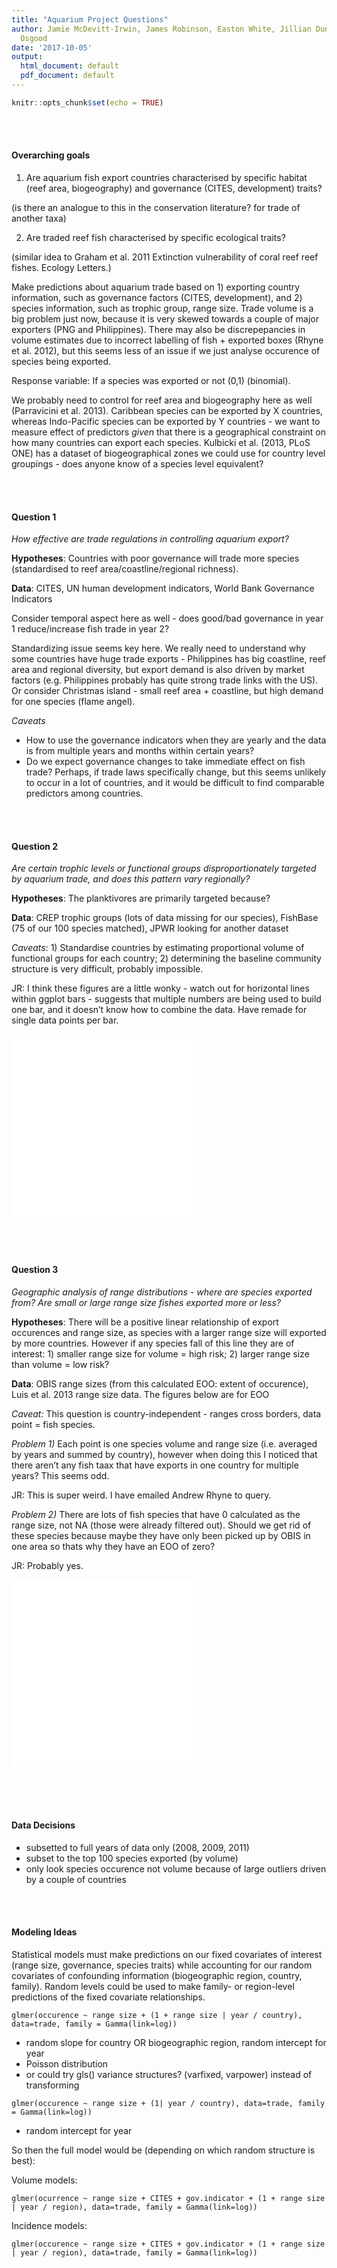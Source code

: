 ```yaml
---
title: "Aquarium Project Questions"
author: Jamie McDevitt-Irwin, James Robinson, Easton White, Jillian Dunic, Geoffrey
  Osgood
date: '2017-10-05'
output:
  html_document: default
  pdf_document: default
---
```


```r
knitr::opts_chunk$set(echo = TRUE)
```
<br><br>

#### Overarching goals

1) Are aquarium fish export countries characterised by specific habitat (reef area, biogeography) and governance (CITES, development) traits?

(is there an analogue to this in the conservation literature? for trade of another taxa)

2) Are traded reef fish characterised by specific ecological traits? 

(similar idea to Graham et al. 2011 Extinction vulnerability of coral reef reef fishes. Ecology Letters.)

Make predictions about aquarium trade based on 1) exporting country information, such as governance factors (CITES, development), and 2) species information, such as trophic group, range size. Trade volume is a big problem just now, because it is very skewed towards a couple of major exporters (PNG and Philippines). There may also be discrepepancies in volume estimates due to incorrect labelling of fish + exported boxes (Rhyne et al. 2012), but this seems less of an issue if we just analyse occurence of species being exported.

Response variable: If a species was exported or not (0,1) (binomial).

We probably need to control for reef area and biogeography here as well (Parravicini et al. 2013). Caribbean species can be exported by X countries, whereas Indo-Pacific species can be exported by Y countries - we want to measure effect of predictors *given* that there is a geographical constraint on how many countries can export each species. Kulbicki et al. (2013, PLoS ONE) has a dataset of biogeographical zones we could use for country level groupings - does anyone know of a species level equivalent?

<br><br>


#### Question 1
*How effective are trade regulations in controlling aquarium export?*  

**Hypotheses**: Countries with poor governance will trade more species (standardised to reef area/coastline/regional richness). 

**Data**: CITES, UN human development indicators, World Bank Governance Indicators

Consider temporal aspect here as well - does good/bad governance in year 1 reduce/increase fish trade in year 2?

Standardizing issue seems key here. We really need to understand why some countries have huge trade exports - Philippines has big coastline, reef area and regional diversity, but export demand is also driven by market factors (e.g. Philippines probably has quite strong trade links with the US). Or consider Christmas island - small reef area + coastline, but high demand for one species (flame angel).

*Caveats* 

* How to use the governance indicators when they are yearly and the data is from multiple years and months within certain years? 
* Do we expect governance changes to take immediate effect on fish trade? Perhaps, if trade laws specifically change, but this seems unlikely to occur in a lot of countries, and it would be difficult to find comparable predictors among countries.

<br><br>
  
    
\pagebreak  

#### Question 2

*Are certain trophic levels or functional groups disproportionately targeted by aquarium trade, and does this pattern vary regionally? * 

**Hypotheses**: The planktivores are primarily targeted because?

**Data**: CREP trophic groups (lots of data missing for our species), FishBase (75 of our 100 species matched), JPWR looking for another dataset  

*Caveats*: 1) Standardise countries by estimating proportional volume of functional groups for each country; 2) determining the baseline community structure is very difficult, probably impossible.  

JR: I think these figures are a little wonky - watch out for horizontal lines within ggplot bars - suggests that multiple numbers are being used to build one bar, and it doesn't know how to combine the data. Have remade for single data points per bar.

![](/Users/jamiemcdevitt-irwin/Documents/Git_Repos/open-science-project/figures/trophic_by_trade_volume_2008_09_11.pdf) 
![](/Users/jamiemcdevitt-irwin/Documents/Git_Repos/open-science-project/figures/trophic_by_trade_volume_country_2008_09_11.pdf)

<br><br>
\pagebreak   

#### Question 3

*Geographic analysis of range distributions - where are species exported from? Are small or large range size fishes exported more or less?*

**Hypotheses**: There will be a positive linear relationship of export occurences and range size, as species with a larger range size will exported by more countries. However if any species fall of this line they are of interest: 1) smaller range size for volume = high risk; 2) larger range size than volume = low risk?

**Data**: OBIS range sizes (from this calculated EOO: extent of occurence), Luis et al. 2013 range size data. The figures below are for EOO

*Caveat:* This question is country-independent - ranges cross borders, data point = fish species.  

*Problem 1)* Each point is one species volume and range size (i.e. averaged by  years and summed by country), however when doing this I noticed that there aren't any fish taax that have exports in one country for multiple years? This seems odd.  

JR: This is super weird. I have emailed Andrew Rhyne to query.

*Problem 2)* There are lots of fish species that have 0 calculated as the range size, not NA (those were already filtered out). Should we get rid of these species because maybe they have only been picked up by OBIS in one area so thats why they have an EOO of zero?  

JR: Probably yes.

![](/Users/jamiemcdevitt-irwin/Documents/Git_Repos/open-science-project/figures/eoo_trade_volume_2008_09_11.pdf)  
![](/Users/jamiemcdevitt-irwin/Documents/Git_Repos/open-science-project/figures/EOO_trade.trophic_volume_2008_09_11.pdf)

<br><br>  
\pagebreak   

#### Data Decisions  

* subsetted to full years of data only (2008, 2009, 2011) 
* subset to the top 100 species exported (by volume)  
* only look species occurence not volume because of large outliers driven by a couple of countries  

<br><br>  

#### Modeling Ideas  

Statistical models must make predictions on our fixed covariates of interest (range size, governance, species traits) while accounting for our random covariates of confounding information (biogeographic region, country, family). Random levels could be used to make family- or region-level predictions of the fixed covariate relationships.
```
glmer(occurence ~ range size + (1 + range size | year / country), data=trade, family = Gamma(link=log))  
```
* random slope for country OR biogeographic region, random intercept for year  
* Poisson distribution
* or could try gls() variance structures? (varfixed, varpower) instead of transforming  

```
glmer(occurence ~ range size + (1| year / country), data=trade, family = Gamma(link=log))  
``` 
* random intercept for year  

So then the full model would be (depending on which random structure is best):  

Volume models:
```
glmer(ocurrence ~ range size + CITES + gov.indicator + (1 + range size | year / region), data=trade, family = Gamma(link=log))  
```

Incidence models:
```
glmer(occurence ~ range size + CITES + gov.indicator + (1 + range size | year / region), data=trade, family = Gamma(link=log))  
```

